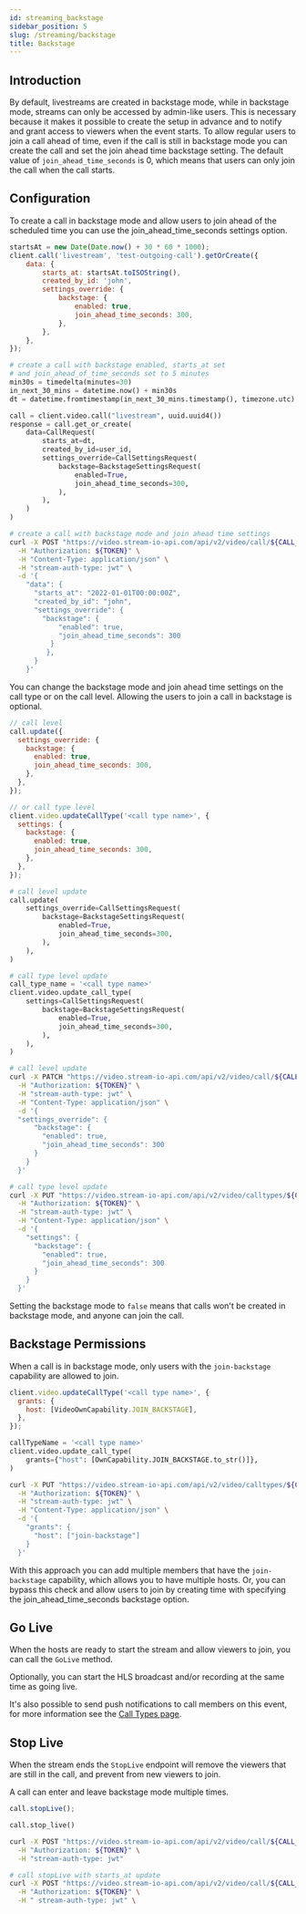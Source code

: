 ```yaml
---
id: streaming_backstage
sidebar_position: 5
slug: /streaming/backstage
title: Backstage
---
```



## Introduction

By default, livestreams are created in backstage mode, while in backstage mode, streams can only be accessed by admin-like users.
This is necessary because it makes it possible to create the setup in advance and to notify and grant access to viewers when the event starts.
To allow regular users to join a call ahead of time, even if the call is still in backstage mode you can create the call and set the join ahead time backstage setting.
The default value of `join_ahead_time_seconds` is 0, which means that users can only join the call when the call starts.

## Configuration

To create a call in backstage mode and allow users to join ahead of the scheduled time you can use the join_ahead_time_seconds settings option.

<Tabs groupId="examples">
<TabItem value="js" label="JavaScript">

```js
startsAt = new Date(Date.now() + 30 * 60 * 1000);
client.call('livestream', 'test-outgoing-call').getOrCreate({
    data: {
        starts_at: startsAt.toISOString(),
        created_by_id: 'john',
        settings_override: {
            backstage: {
                enabled: true,
                join_ahead_time_seconds: 300,
            },
        },
    },
});
```

</TabItem>
<TabItem value="py" label="Python">

```py
# create a call with backstage enabled, starts_at set
# and join_ahead_of_time_seconds set to 5 minutes
min30s = timedelta(minutes=30)
in_next_30_mins = datetime.now() + min30s
dt = datetime.fromtimestamp(in_next_30_mins.timestamp(), timezone.utc)

call = client.video.call("livestream", uuid.uuid4())
response = call.get_or_create(
    data=CallRequest(
        starts_at=dt,
        created_by_id=user_id,
        settings_override=CallSettingsRequest(
            backstage=BackstageSettingsRequest(
                enabled=True,
                join_ahead_time_seconds=300,
            ),
        ),
    )
)
```

</TabItem>

<TabItem value="curl" label="cURL">

```bash
# create a call with backstage mode and join ahead time settings
curl -X POST "https://video.stream-io-api.com/api/v2/video/call/${CALL_TYPE}/${CALL_ID}?api_key=${API_KEY}" \
  -H "Authorization: ${TOKEN}" \
  -H "Content-Type: application/json" \
  -H "stream-auth-type: jwt" \
  -d '{
    "data": {
      "starts_at": "2022-01-01T00:00:00Z",
      "created_by_id": "john",
      "settings_override": {
        "backstage": {
            "enabled": true,
            "join_ahead_time_seconds": 300
          }
         },
      }
    }'
```

</TabItem>
</Tabs>

You can change the backstage mode and join ahead time settings on the call type or on the call level. Allowing the users to join a call in backstage is optional.

<Tabs groupId="examples">
<TabItem value="js" label="JavaScript">

```js
// call level
call.update({
  settings_override: {
    backstage: {
      enabled: true,
      join_ahead_time_seconds: 300,
    },
  },
});

// or call type level
client.video.updateCallType('<call type name>', {
  settings: {
    backstage: {
      enabled: true,
      join_ahead_time_seconds: 300,
    },
  },
});
```

</TabItem>
<TabItem value="py" label="Python">

```py
# call level update
call.update(
    settings_override=CallSettingsRequest(
        backstage=BackstageSettingsRequest(
            enabled=True,
            join_ahead_time_seconds=300,
        ),
    ),
)

# call type level update
call_type_name = '<call type name>'
client.video.update_call_type(
    settings=CallSettingsRequest(
        backstage=BackstageSettingsRequest(
            enabled=True,
            join_ahead_time_seconds=300,
        ),
    ),
)
```

</TabItem>
<TabItem value="curl" label="cURL">

```bash
# call level update
curl -X PATCH "https://video.stream-io-api.com/api/v2/video/call/${CALL_TYPE_NAME}/${CALL_ID}?api_key=${API_KEY}" \
  -H "Authorization: ${TOKEN}" \
  -H "stream-auth-type: jwt" \
  -H "Content-Type: application/json" \
  -d '{
  "settings_override": {
      "backstage": {
        "enabled": true,
        "join_ahead_time_seconds": 300
      }
    }
  }'

# call type level update
curl -X PUT "https://video.stream-io-api.com/api/v2/video/calltypes/${CALL_TYPE_NAME}?api_key=${API_KEY}" \
  -H "Authorization: ${TOKEN}" \
  -H "stream-auth-type: jwt" \
  -H "Content-Type: application/json" \
  -d '{
    "settings": {
      "backstage": {
        "enabled": true,
        "join_ahead_time_seconds": 300
      }
    }
  }'
```

</TabItem>
</Tabs>

Setting the backstage mode to `false` means that calls won't be created in backstage mode, and anyone can join the call.

## Backstage Permissions

When a call is in backstage mode, only users with the `join-backstage` capability are allowed to join.

<Tabs groupId="examples">
<TabItem value="js" label="JavaScript">

```js
client.video.updateCallType('<call type name>', {
  grants: {
    host: [VideoOwnCapability.JOIN_BACKSTAGE],
  },
});
```

</TabItem>
<TabItem value="py" label="Python">

```py
callTypeName = '<call type name>'
client.video.update_call_type(
    grants={"host": [OwnCapability.JOIN_BACKSTAGE.to_str()]},
)
```

</TabItem>
<TabItem value="curl" label="cURL">

```bash
curl -X PUT "https://video.stream-io-api.com/api/v2/video/calltypes/${CALL_TYPE_NAME}?api_key=${API_KEY}" \
  -H "Authorization: ${TOKEN}" \
  -H "stream-auth-type: jwt" \
  -H "Content-Type: application/json" \
  -d '{
    "grants": {
      "host": ["join-backstage"]
    }
  }'
```

</TabItem>
</Tabs>

With this approach you can add multiple members that have the `join-backstage` capability, which allows you to have multiple hosts.
Or, you can bypass this check and allow users to join by creating time with specifying the join_ahead_time_seconds backstage option.

## Go Live

When the hosts are ready to start the stream and allow viewers to join, you can call the `GoLive` method.

Optionally, you can start the HLS broadcast and/or recording at the same time as going live.

<GoLive />

It's also possible to send push notifications to call members on this event, for more information see the [Call Types page](../call_types/builtin/#push-notifications-settings).

## Stop Live

When the stream ends the `StopLive` endpoint will remove the viewers that are still in the call, and prevent from new viewers to join.

A call can enter and leave backstage mode multiple times.

<Tabs groupId="examples">
<TabItem value="js" label="JavaScript">

```js
call.stopLive();
```

</TabItem>
<TabItem value="py" label="Python">

```py
call.stop_live()
```

</TabItem>
<TabItem value="curl" label="cURL">

```bash
curl -X POST "https://video.stream-io-api.com/api/v2/video/call/${CALL_TYPE_NAME}/${CALL_ID}/stop_live?api_key=${API_KEY}" \
  -H "Authorization: ${TOKEN}" \
  -H "stream-auth-type: jwt"

# call stopLive with starts_at update
curl -X POST "https://video.stream-io-api.com/api/v2/video/call/${CALL_TYPE_NAME}/${CALL_ID}/stop_live?api_key=${API_KEY}" \
  -H "Authorization: ${TOKEN}" \
  -H " stream-auth-type: jwt" \
```

</TabItem>
</Tabs>
